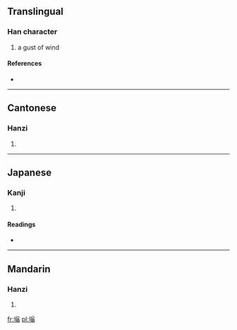 ==Translingual==

===Han character===
{{Han char|rn=32|rad=土|as=10|sn=13|four=4812<sub>7</sub>|canj=土金戈一 (GCIM)}}

# a gust of wind

====References====
* {{Han ref|kx=0235.150|dkj=05333|dj=0473.080|hdz=10473.100|uh=5855|ud=22613|bh=DCE9|bd=56553}}

----

==Cantonese==

===Hanzi===
{{yue-hanzi|jyut=|y=yung1}}

# {{defn|lang=yue|sort=土10}}

----

==Japanese==

===Kanji===
{{ja-kanji|grade=|rs=土10}}

# {{defn|lang=ja|sort=土10}}

====Readings====
* {{ja-readings|on=[[おう]] (ō), [[お]] (o)|kun=[[ちり]] (chiri)}}

----

==Mandarin==

===Hanzi===
{{cmn-hanzi|pin=[[wěng]] ([[weng3]])|wg=weng<sup>3</sup>}}

# {{defn|lang=cmn|sort=土10}}

[[fr:塕]]
[[pl:塕]]